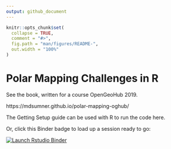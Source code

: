 ```yaml
---
output: github_document
---
```


<!-- README.md is generated from README.Rmd. Please edit that file -->


```r
knitr::opts_chunk$set(
  collapse = TRUE,
  comment = "#>",
  fig.path = "man/figures/README-",
  out.width = "100%"
)
```
# Polar Mapping Challenges in R

See the book, written for a course OpenGeoHub 2019. 

https://mdsumner.github.io/polar-mapping-oghub/

The Getting Setup guide can be used with R to run the code here. 

Or, click this Binder badge to load up a session ready to go: 

<!-- badges: start -->
[![Launch Rstudio Binder](http://mybinder.org/badge_logo.svg)](https://mybinder.org/v2/gh/mdsumner/polar-mapping-oghub/master?urlpath=rstudio)
<!-- badges: end -->


